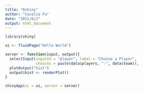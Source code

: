```yaml
---
title: "Rshiny"
author: "Cecelia Fu"
date: "2021/6/2"
output: html_document
---
```


```r
library(shiny)

ui <- fluidPage("Hello World")

server <- function(input, output){
  selectInput(inputId = "player", label = "Choose a Player", 
              choices = paste(data$players, "-", data$team)),
  plotOutput("hist")
  output$hist <- renderPlot()
}

shinyApp(ui = ui, server = server)
```



